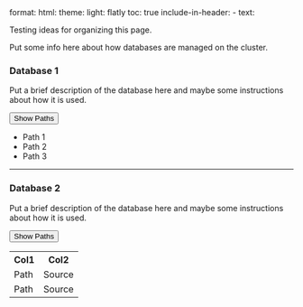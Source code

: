format:
  html:
    theme: 
      light: flatly
    toc: true
    include-in-header:
      - text: <script src="https://ajax.googleapis.com/ajax/libs/jquery/3.7.1/jquery.min.js"></script>



Testing ideas for organizing this page.

Put some info here about how databases are managed on the cluster.

### Database 1
Put a brief description of the database here and maybe some instructions about how it is used.

<button type="button" class="btn btn-primary btn-sm chevron-toggle" data-bs-toggle="collapse" 
    data-bs-target="#demo0"> 
  Show Paths <i class="bi bi-chevron-down"></i>
</button>

<div id="demo0" class="collapse">
<ul>
  <li>Path 1</li>
  <li>Path 2</li>
  <li>Path 3</li>
</ul>
<hr></hr>

</div>


### Database 2
Put a brief description of the database here and maybe some instructions about how it is used.

<button type="button" class="btn btn-primary btn-sm chevron-toggle" data-bs-toggle="collapse" 
    data-bs-target="#demo1">
  Show Paths <i class="bi bi-chevron-down"></i>
</button>
<div id="demo1" class="collapse">
<table class="table">
  <tr>
    <th>Col1</th>
    <th>Col2</th>
  </tr>

  <tr>
    <td>Path</td>
    <td>Source</td>
  </tr>

  <tr>
    <td>Path</td>
    <td>Source</td>
  </tr>

</table>
</div>
